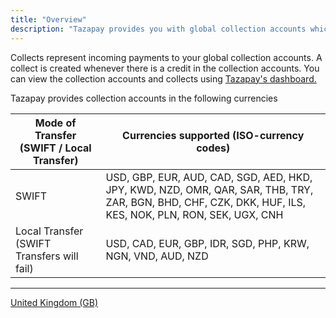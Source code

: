 ```yaml
---
title: "Overview"
description: "Tazapay provides you with global collection accounts which you can share with your customers to receive payments in local currencies or using the SWIFT network. You can then withdraw the collected funds from the global collection accounts into the currency and bank account of your choice."
---
```


Collects represent incoming payments to your global collection accounts. A collect is created whenever there is a credit in the collection accounts. You can view the collection accounts and collects using [Tazapay's dashboard.](https://dashboard.tazapay.com)

Tazapay provides collection accounts in the following currencies

| Mode of Transfer (SWIFT / Local Transfer)  | Currencies supported (ISO-currency codes)                                                                                                                 |
| ------------------------------------------ | --------------------------------------------------------------------------------------------------------------------------------------------------------- |
| SWIFT                                      | USD, GBP, EUR, AUD, CAD, SGD, AED, HKD, JPY, KWD, NZD, OMR, QAR, SAR, THB, TRY, ZAR, BGN, BHD, CHF, CZK, DKK, HUF, ILS, KES, NOK, PLN, RON, SEK, UGX, CNH |
| Local Transfer (SWIFT Transfers will fail) | USD, CAD, EUR, GBP, IDR, SGD, PHP, KRW, NGN, VND, AUD, NZD                                                                                                |

***

[United Kingdom (GB)](/docs/united-kingdom-gb)
